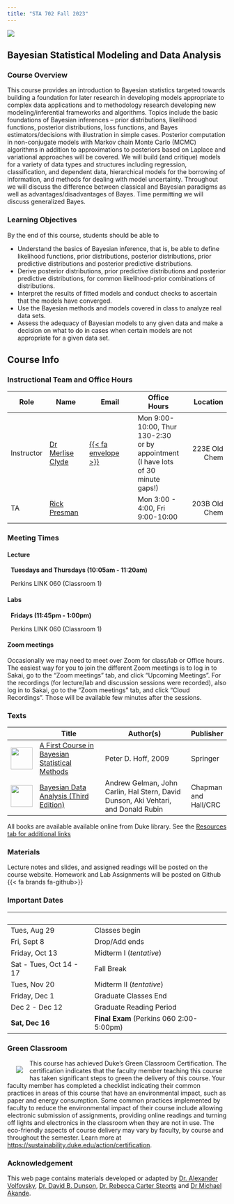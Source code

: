 ```yaml
---
title: "STA 702 Fall 2023"
---
```

![](img/Bayes_Theorem.jpg){fig-alt="Photo of Neon Sign with Bayes Theorem."}

## Bayesian Statistical Modeling and Data Analysis

### Course Overview
This course provides an introduction to Bayesian statistics targeted towards building a foundation for later research in developing models appropriate to complex data applications and to methodology research developing new modeling/inferential frameworks and algorithms.  Topics include the basic foundations of Bayesian inferences – prior distributions, likelihood functions, posterior  distributions, loss functions, and Bayes estimators/decisions with illustration in simple cases.  Posterior computation in non-conjugate models with Markov chain Monte Carlo (MCMC) algorithms in addition to approximations to posteriors based on Laplace and variational approaches will be covered.  We will build (and critique) models for a variety of data types and structures including regression, classification, and dependent data,  hierarchical models for the borrowing of information, and methods for dealing with model uncertainty. Throughout we will discuss the difference between classical and Bayesian  paradigms as well as advantages/disadvantages of Bayes. Time permitting we will discuss generalized Bayes. 



### Learning Objectives

By the end of this course, students should be able to

-  Understand the basics of Bayesian inference, that is, be able to define likelihood functions, prior distributions, posterior distributions, prior predictive distributions and posterior predictive distributions.
- Derive posterior distributions, prior predictive distributions and posterior predictive distributions, for common likelihood-prior combinations of distributions.
- Interpret the results of fitted models and conduct checks to ascertain that the models have converged.
- Use the Bayesian methods and models covered in class to analyze real data sets.
- Assess the adequacy of Bayesian models to any given data and make a decision on what to do in cases when certain models are not appropriate for a given data set.




## Course Info

### Instructional Team and Office Hours 

Role              | Name |  Email         |  Office Hours  | Location     
-----------|-------------|----------------|----------------|-------------:
Instructor | [Dr Merlise Clyde](https://www2.stat.duke.edu/~clyde) | [{{< fa envelope >}} ](mailto:clyde@duke.edu)  | Mon 9:00- 10:00, Thur 130-2:30 <br> or by appointment (I have lots of 30 minute gaps!) <br /> | 223E Old Chem |  
TA               | [Rick Presman](https://scholars.duke.edu/person/rick.presman) | <a href="mailto:rick.presman@duke.edu" title="email"><i class="fa fa-envelope"></i></a> | Mon 3:00 - 4:00, Fri 9:00-10:00 | 203B Old Chem



### Meeting Times

#### Lecture

<font color="#6CA0DC"><i class="fas fa-calendar-alt fa-lg"></i></font> &nbsp; **Tuesdays and Thursdays (10:05am - 11:20am)**

<font color="#6CA0DC"><i class="fas fa-university fa-lg"></i></font> &nbsp; Perkins LINK 060 (Classroom 1)</font>


#### Labs


<font color="#6CA0DC"><i class="fas fa-calendar-alt fa-lg"></i></font> &nbsp; **Fridays (11:45pm - 1:00pm)**

<font color="#6CA0DC"><i class="fas fa-university fa-lg"></i></font> &nbsp; Perkins LINK 060 (Classroom 1)





#### Zoom meetings

Occasionally we may need to meet over Zoom for class/lab or Office hours.
The easiest way for you to join the different Zoom meetings is to log in to Sakai, go to the "Zoom meetings" tab, and click "Upcoming Meetings". For the recordings (for lecture/lab and discussion sessions were recorded), also log in to Sakai, go to the "Zoom meetings" tab, and click "Cloud Recordings". Those will be available few minutes after the sessions.




### Texts

&nbsp;| Title | Author(s) | Publisher   
--|-------------|------------------|----
<img style="float: left;" src="img/hoff.jpg" width="50" /> | [A First Course in Bayesian Statistical Methods](https://find.library.duke.edu/catalog/DUKE004968562) | Peter D. Hoff, 2009 | Springer 
<img style="float: left;" src="img/BDA.jpg" width="50" />  | [Bayesian Data Analysis (Third Edition)](https://find.library.duke.edu/catalog/DUKE006588051?utm_campaign=bento&utm_content=bento_result_link&utm_source=library.duke.edu&utm_medium=referral) | Andrew Gelman, John Carlin, Hal Stern, David Dunson, Aki Vehtari, and Donald Rubin | Chapman and Hall/CRC

All books are available available online from Duke library.  See the [Resources tab for additional links](/resources/)

### Materials

Lecture notes and slides, and assigned readings will be posted on the course website.  Homework and Lab Assignments will be posted on Github {{< fa brands fa-github>}}

### Important Dates

&nbsp;| &nbsp;
-----------|---------------------------------
Tues, Aug 29| Classes begin
Fri, Sept 8 | Drop/Add ends
Friday, Oct 13 | Midterm I  (*tentative*)
Sat - Tues, Oct 14 - 17	| Fall Break
Tues, Nov 20 | Midterm II (*tentative*)
Friday, Dec 1 | Graduate Classes End
Dec 2 - Dec 12 | Graduate Reading Period
**Sat, Dec 16** | **Final Exam** (Perkins 060 2:00-5:00pm)



### Green Classroom

<img style="float: left; padding: 15px 15px 10px 20px;" src="/img/DukeGreenClassroomCertification-Logo.png" > 
This course has achieved Duke’s Green Classroom Certification. The certification indicates that the faculty member teaching this course has taken significant steps to green the delivery of this course. Your faculty member has completed a checklist indicating their common practices in areas of this course that have an environmental impact, such as paper and energy consumption. Some common practices implemented by faculty to reduce the environmental impact of their course include allowing electronic submission of assignments, providing online readings and turning off lights and electronics in the classroom when they are not in use. The eco-friendly aspects of course delivery may vary by faculty, by course and throughout the semester. Learn more at [https://sustainability.duke.edu/action/certification](https://sustainability.duke.edu/action/certification).

### Acknowledgement

This web page contains materials developed or adapted by 
[Dr. Alexander Volfovsky](https://scholars.duke.edu/person/alexander.volfovsky), 
[Dr. David B. Dunson](https://scholars.duke.edu/person/dunson), [Dr. Rebecca Carter Steorts](https://scholars.duke.edu/person/beka) and 
[Dr Michael Akande](https://scholars.duke.edu/person/olanrewaju.akande).

